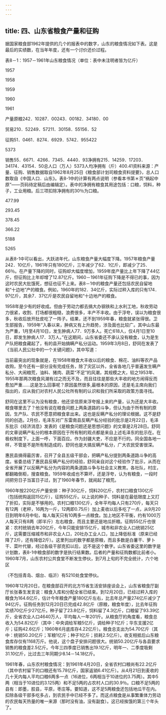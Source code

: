 ```yaml
---
---
---
```

title: 四、山东省粮食产量和征购
---



据国家粮食部1962年提供的几个的报表中的数字，山东的粮食情况如下表。这是最后的实绩数，在当年年度，还有一个讨价还价过程。

表8－1：1957－1961年山东粮食情况（单位：表中未注明者皆为亿斤）

1957

1958

1959

1960

1961

产量原粮242．10287．00243．00182．34180．00

贸易210．52249．57211．30158．55156．52

征购51．0461．8274．6929．5742．955422

5373

销售55．6671．4266．7345．4440．93净拥有215．14259．17203．34174．43154．50总人口（万人）5373人均净拥有（斤）400.41资料来源：产量、征购、销售数据取自1962年8月25日《粮食部计划司粮食资料提要》，总人口数取自《中国人口．山东》。表8-1中的计算有两点说明（参看本书第＊页“祸起中原”――页码待定稿后由编辑定）。表中的净拥有粮食其用途包括：口粮，饲料，种子，工业用粮。后三项扣除净拥有的30％为口粮。

477.99

293.45

378.45

366.22

5188

5265

从表8-1中可以看出，大跃进年代，山东粮食产量大幅度下降。1957年粮食产量242．10亿斤，1961年只有180亿斤，三年减少了62．1亿斤，即减少了25．66％。在产量下降的同时，征购却大幅度增加，1959年度产量比上年下降了44亿斤，但征购比上年却增了12.87亿斤。1960－1961年征购下降是不得已的事，因为这时农民大批饿死，想征也征不上来。表8－1中的粮食产量还包括农民自留地和“十边地”产的粮食。例如，1960年的182．34亿斤，实际过秤入库的只有174．97亿斤，其余7．37亿斤是农民自留地和“十边地产的粮食。

1958年是少有的好收成。但由于劳动力都去搞大办钢铁和上水利工地，秋收劳动力很紧，收割、打场都很粗糙，浪费很多，丰产不丰收。由于浮夸，误以为粮食很多，秋收后放开肚皮吃了一阵子。结果，还不到1959年春，粮食就紧张得很。卫生部报告，1959年“入春以来，肿病又有上升趋势，涉及面也比较广。其中山东最为严重，1月至4月10日，发生肿病人77．9万多人。死亡618人，仅4月1日至10日，即发生肿病人17．3万人。”在这期间，山东省委还不承认没有粮食，认为是生产队把粮食藏起了，有的县开始搞瞒产私分运动。1959年3月8日，舒同在发表了《当前人民公社中的一个关键问题》，其中写道：

当前最突出的现象就是，在1958年粮食大丰收以后的粮食、棉花、油料等农产品收购，至今还有一部分没有完成任务，除了灾区以外，全省各地几乎普遍发生瞒产私分、大闹粮荒，油料、猪肉、蔬菜“不足”的风潮，其规模之大，较之1953年、1955年那两次粮食风潮有过之而无不及，而且往往是那些大丰收的地方闹得反而愈加严重……这是怎么回事呢？原因虽然很多,最根本的原因，还是毛主席向我们指出的，应从我们对农村人民公社所有制的认识和我们所采取的政策方面寻找。

舒同在这里不认为没有粮食，他还坚信原来浮夸报上来的产量，认为还是大丰收。粮食哪里去了？他没有说在粮食问题上两条道路的斗争，但认为由于所有制的原因，生产队、农民不愿意把粮食拿出来。这也是反瞒产私分的理论根据。这不是舒同的创造。2月份，毛泽东对广东雷南县反瞒产私分经验的批示是2月22日，毛泽东批示《经济消息》发表的《是粮食问题还是思想问题》的文章是2月28日。舒同的文章说瞒产私分的根本原因在于所有制的观点都是来自上述毛泽东的批示在。在极权制度下，上面一呼，下面百应。作为封疆大吏，不应是不行的。同全国各地一样，不管是不是所有制造成的，舒同也是大搞反瞒产私分，广大农民受害很深。

惠民县搞得最厉害，召开了全县五级干部会，把瞒产私分提到两条道路斗争的高度。省委总结了惠民县反瞒产私分的经验，舒同亲自对这个经验作了批示，从而在全省开展了以反瞒产私分为内容的两条道路斗争与社会主义教育。各社队，村庄，都翻箱倒柜，搜查粮食。1959年收成也不算坏，还是浮夸，认为有粮食，一段时间把穷日子当富日子过，到了1960年春节，就闹起了粮荒。

1960年按220亿斤产量安排：种子30亿斤，饲料20亿斤，农村口粮食130亿斤（包括统购返回15亿斤），征购55亿斤。以上说的种子、饲料是在最低限度上又打了折扣，实际是不够用的。农村口粮130亿斤，全年平均每人只有270斤，每天只有12两（老秤，16两为一斤，12两即0.75斤）加上麦收以后多吃了一点，从9月20日到明年6月中旬，每人每天只有10两多一点粮食。加上地区不平衡，约有1000万人每天只有8两（即半斤）左右粮食，而且主要还是地瓜折粮。征购55亿斤也很紧：农村统销去年20亿斤，今年只能安排15亿斤，城市和非农业人口统销25亿斤，这需要压缩城市和非农业人口，20社办工业人口，加上降低标准（原来已经降了2斤，还有降低2斤）。这里列出的数字都是原粮，而且多数是白薯干、萝卜干、菜叶代替，经过各级干部克扣以后，远不是这个数字。山东省委这里的数字是计划数，表8-1中粮食部的数字是执行结果数。后者的产量和征购数都比前者小。1960年7月，山东农村公共食堂不断发生停伙，到7月上旬的不完全统计，六个地区

（不包括青岛、烟台、临沂）有5210处食堂停伙。

1960年12月20日，在粮食部召开的北方15省生活安排座谈会上，山东省粮食厅副厅长张春生发言说：粮食入库和分配全省已结束。到12月20日，已经过秤入库的粮食为164.6亿斤，估计今年粮食产量180亿斤左右，比去年总产量274亿斤减少了94亿斤。征购任务到12月20日已完成42.8亿斤（原粮，粮食年度），比去年征购实绩70亿斤少27亿斤。种子留了23.8亿斤，饲料留了4.3亿斤，口粮留了93.39亿斤，全省农业人口4640万人，平均每人一年201斤。从粮食厅的角度看，粮食总收入为54.82亿斤（其中：中央调给军粮5亿斤，调给种子1亿斤；华东支援2亿斤；征购42.6亿斤；1960年6月底库存4.22亿斤）。粮食总支出为54.70亿斤（其中：统销50.20亿斤；军粮1亿斤；种子1亿斤；损耗2.5亿斤）。收支相抵后山东粮食库存仅有1168万斤。他说，这个盘子安排问题很大。统销50.20亿斤与各县要求销售的粮食差2.5亿斤。今年三四季度已销售出19.1亿斤，明年一、二季度吸剩31.10亿斤，比过去三年同期少8.14－14.18亿斤。

1961年春，山东农村粮食情况：到1961年4月20日，全省农村口粮尚有22.2亿斤（其中农村留下的口粮还有15.78亿斤，国家返销6.41亿斤）。从4月21日到麦收的几十天内每人平均口粮6两多一点（16进位，6两相当于10进位的3.75两）。其中5两（相当于10进位的3.125两）和不足5两的占农村人口的30.9％。口粮不足5两的县有：即墨，胶县，平原，枣庄等。要知道，这不足5两粮食还包括地瓜干在内。扣除各级干部多吃多占，到农民手中已经不多了。而这点粮食是从事繁重体力劳动的农民每天热量的唯一来源（那时没有油，没有副食）。这已经挨饿的第三个年头了。